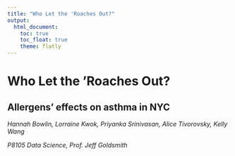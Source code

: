```yaml
---
title: "Who Let the 'Roaches Out?"
output: 
  html_document:
    toc: true
    toc_float: true
    theme: flatly
---
```


# Who Let the 'Roaches Out?

## Allergens' effects on asthma in NYC

_Hannah Bowlin, Lorraine Kwok, Priyanka Srinivasan, Alice Tivorovsky, Kelly Wang_

_P8105 Data Science, Prof. Jeff Goldsmith_



